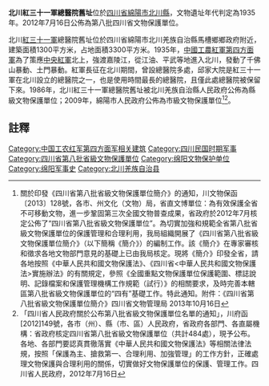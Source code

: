 {{msg:四川省文物保護單位
|名稱 = 北川紅三十一軍總醫院舊址
|編號 = 405
|圖片 = 
|級別 = S8
|分類 = 
|時代 = 1935年
|地点 = [[四川省|四川省]][[綿陽市|綿陽市]][[北川縣|北川縣]]
|坐標 =
|登錄 = 2012年7月16日
}}
'''北川紅三十一軍總醫院舊址'''位於[[四川省|四川省]][[綿陽市|綿陽市]][[北川縣|北川縣]]，文物遺址年代判定為1935年。2012年7月16日公佈為第八批四川省文物保護單位。

北川[[紅三十一軍|紅三十一軍]]總醫院舊址位於四川省綿陽市北川羌族自治縣馬槽鄉鄉政府附近，建築面積1300平方米，占地面積3300平方米。1935年，[[中國工農紅軍第四方面軍|中國工農紅軍第四方面軍]]為了策應[[中央紅軍|中央紅軍]]北上，強渡嘉陵江，從江油、平武等地進入北川，發動了千佛山暴動、土門暴動。紅軍長征在北川期間，曾設總醫院多處，邱家大院是紅三十一軍在北川設立的總醫院之一，也是使用時間最長的總醫院，且僅此處總醫院被保留下來。1986年，北川紅三十一軍總醫院舊址被北川羌族自治縣人民政府公佈為縣級文物保護單位；2009年，綿陽市人民政府公佈為市級文物保護單位<ref>關於印發《四川省第八批省級文物保護單位簡介》的通知，川文物保函〔2013〕128號，各市、州文化（文物）局，省直文博單位：為有效保護全省不可移動文物，進一步鞏固第三次全國文物普查成果，省政府於2012年7月核定公佈了“四川省第八批省級文物保護單位”。為切實加強和規範全省第八批省級文物保護單位的保護管理和合理利用，我局組織開展了《四川省第八批省級文物保護單位簡介》（以下簡稱《簡介》）的編制工作。該《簡介》在專家審核和徵求各地文物部門意見的基礎上已由我局核定。現將《簡介》印發全省，請各地按照《中華人民共和國文物保護法》、《四川省<中華人民共和國文物保護法>實施辦法》的有關規定，參照《全國重點文物保護單位保護範圍、標誌說明、記錄檔案和保護管理機構工作規範（試行）》的相關要求，及時完善本轄區第八批省級文物保護單位的“四有”基礎工作。特此通知。附件：《四川省第八批省級文物保護單位簡介》四川省文物管理局  2013年10月16日</ref><ref>  「四川省人民政府關於公布第八批省級文物保護單位名單的通知」，川府函[2012]149號，各市（州）、縣（市、區）人民政府，省政府各部門、各直屬機構：省政府核定四川省第八批省級文物保護單位（共計484處），現予公布。各地、各部門要認真貫徹落實《中華人民共和國文物保護法》等相關法律法規，按照「保護為主、搶救第一、合理利用、加強管理」的工作方針，正確處理文物保護與合理利用的關係，切實做好文物保護單位的保護、管理工作。四川省人民政府，2012年7月16日</ref>。
==註釋==
{{reflist}}
{{绵阳市境内的四川省文物保护单位}}
[[Category:中国工农红军第四方面军相关建筑|Category:中国工农红军第四方面军相关建筑]]
[[Category:四川民国时期军事|Category:四川民国时期军事]]
[[Category:四川省第八批省級文物保護單位|Category:四川省第八批省級文物保護單位]]
[[Category:绵阳文物保护单位|Category:绵阳文物保护单位]]
[[Category:绵阳军事史|Category:绵阳军事史]]
[[Category:北川羌族自治县|Category:北川羌族自治县]]